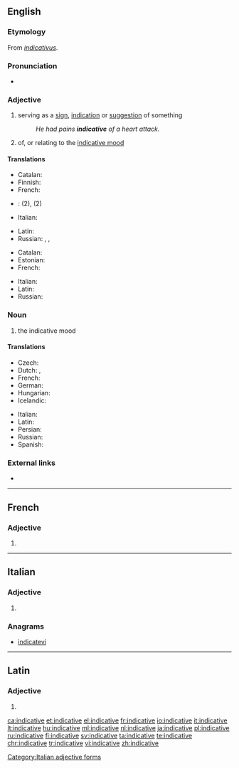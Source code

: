 ==English==

===Etymology===
From {{etyl|la|en}} ''[[indicativus]]''.

===Pronunciation===
* {{a|US}} {{IPA|/ɪnˈdɪk.ə.tɪv/}}

===Adjective===
{{en-adj}}

# serving as a [[sign]], [[indication]] or [[suggestion]] of something
#: ''He had pains '''indicative''' of a heart attack.''
# {{context|grammar|lang=en}} of, or relating to the [[indicative mood]]

====Translations====
{{trans-top|serving as a sign}}
* Catalan: {{t+|ca|indicatiu}}
* Finnish: {{t+|fi|indikatiivinen}}
* French: {{t+|fr|indicatif}}
* {{ttbc|is}}: {{t-|is|framsögu-}} (2), {{t-|is|framsöguháttar-}} (2)
* Italian: {{t+|it|indicativo}}
{{trans-mid}}
* Latin: {{t-|la|indicābilis}}
* Russian: {{t+|ru|свидетельствовать|tr=svidételʹstvujuščij|alt=свидетельствующий|sc=Cyrl}}, {{t+|ru|указывать|tr=ukázyvajuščij|alt=указывающий|sc=Cyrl}}, {{t+|ru|показывать|tr=pokázyvajuščij|alt=показывающий|sc=Cyrl}}
{{trans-bottom}}

{{trans-top|of, or relating to the indicative mood}}
* Catalan: {{t+|ca|indicatiu}}
* Estonian: {{t+|et|kindel}}
* French: {{t+|fr|indicatif}}
{{trans-mid}}
* Italian: {{t+|it|indicativo}}
* Latin: {{t-|la|indicātīvus}}
* Russian: {{t+|ru|изъявительный|tr=izʺjavítelʹnyj|sc=Cyrl}}
{{trans-bottom}}

===Noun===
{{en-noun|-}}

# {{context|grammar|lang=en}} the indicative mood

====Translations====
{{trans-top|the indicative mood}}
* Czech: {{t+|cs|indikativ|m}}
* Dutch: {{t+|nl|aantonende wijs|m}}, {{t+|nl|indicatief|m}}
* French: {{t+|fr|indicatif|m}}
* German: {{t+|de|Indikativ|m}}
* Hungarian: {{t-|hu|kijelentő mód}}
* Icelandic: {{t+|is|framsöguháttur|m}}
{{trans-mid}}
* Italian: {{t+|it|indicativo|m}}
* Latin: {{t-|la|indicativus}}
* Persian: {{t+|fa|گزارشی|tr=gozâreši|sc=fa-Arab}}
* Russian: {{t+|ru|изъявительное наклонение|n|tr=izʺjavítelʹnoje naklonénije|sc=Cyrl}}
* Spanish: {{t+|es|indicativo}}
{{trans-bottom}}

===External links===
* {{pedia}}

----

==French==

===Adjective===
{{fr-adj-form}}

# {{feminine of|indicatif|lang=fr}}

----

==Italian==

===Adjective===
{{head|it|adjective form|g=f-p}}

# {{feminine plural of|indicativo|lang=it}}

===Anagrams===
* [[indicatevi#Italian|indicatevi]]

[[Category:Italian adjective forms]]

----

==Latin==

===Adjective===
{{la-adj-form|indicātīve}}

# {{inflection of|indicātīvus||voc|m|s|lang=la}}

[[ca:indicative]]
[[et:indicative]]
[[el:indicative]]
[[fr:indicative]]
[[io:indicative]]
[[it:indicative]]
[[lt:indicative]]
[[hu:indicative]]
[[ml:indicative]]
[[nl:indicative]]
[[ja:indicative]]
[[pl:indicative]]
[[ru:indicative]]
[[fi:indicative]]
[[sv:indicative]]
[[ta:indicative]]
[[te:indicative]]
[[chr:indicative]]
[[tr:indicative]]
[[vi:indicative]]
[[zh:indicative]]